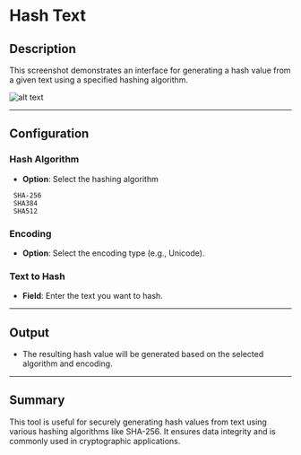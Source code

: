 # Hash Text

## Description

This screenshot demonstrates an interface for generating a hash value from a given text using a specified hashing algorithm.

![alt text](../../../assets/cryptography/hash-text.png)

---

## Configuration

### Hash Algorithm

- **Option**: Select the hashing algorithm

```plaintext
 SHA-256
 SHA384
 SHA512
 ```

### Encoding

- **Option**: Select the encoding type (e.g., Unicode).

### Text to Hash

- **Field**: Enter the text you want to hash.

---

## Output

- The resulting hash value will be generated based on the selected algorithm and encoding.

---

## Summary

This tool is useful for securely generating hash values from text using various hashing algorithms like SHA-256. It ensures data integrity and is commonly used in cryptographic applications.